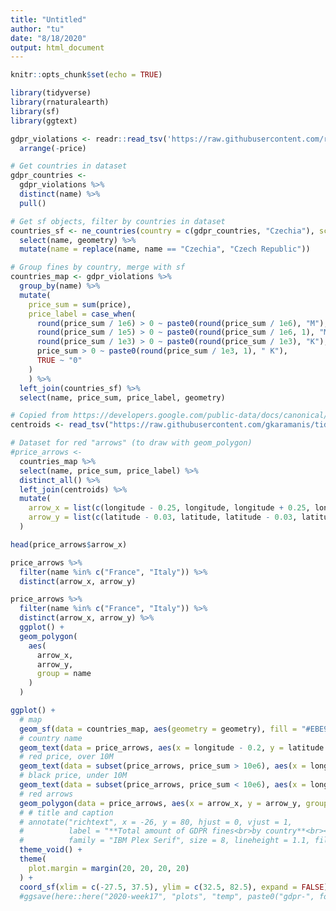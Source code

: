 ```yaml
---
title: "Untitled"
author: "tu"
date: "8/18/2020"
output: html_document
---
```


```r
knitr::opts_chunk$set(echo = TRUE)
```
```r
library(tidyverse)
library(rnaturalearth)
library(sf)
library(ggtext)

gdpr_violations <- readr::read_tsv('https://raw.githubusercontent.com/rfordatascience/tidytuesday/master/data/2020/2020-04-21/gdpr_violations.tsv') %>% 
  arrange(-price)
```




```r
# Get countries in dataset
gdpr_countries <- 
  gdpr_violations %>% 
  distinct(name) %>% 
  pull()
```


```r
# Get sf objects, filter by countries in dataset
countries_sf <- ne_countries(country = c(gdpr_countries, "Czechia"), scale = "large", returnclass = "sf") %>% 
  select(name, geometry) %>% 
  mutate(name = replace(name, name == "Czechia", "Czech Republic"))

# Group fines by country, merge with sf
countries_map <- gdpr_violations %>% 
  group_by(name) %>% 
  mutate(
    price_sum = sum(price),
    price_label = case_when(
      round(price_sum / 1e6) > 0 ~ paste0(round(price_sum / 1e6), "M"),
      round(price_sum / 1e5) > 0 ~ paste0(round(price_sum / 1e6, 1), "M"),
      round(price_sum / 1e3) > 0 ~ paste0(round(price_sum / 1e3), "K"),
      price_sum > 0 ~ paste0(round(price_sum / 1e3, 1), " K"),
      TRUE ~ "0"
    )
    ) %>% 
  left_join(countries_sf) %>% 
  select(name, price_sum, price_label, geometry)
```


```r
# Copied from https://developers.google.com/public-data/docs/canonical/countries_csv
centroids <- read_tsv("https://raw.githubusercontent.com/gkaramanis/tidytuesday/master/2020-week17/data/country-centroids.csv")
```


```r
# Dataset for red "arrows" (to draw with geom_polygon)
#price_arrows <- 
  countries_map %>% 
  select(name, price_sum, price_label) %>% 
  distinct_all() %>% 
  left_join(centroids) %>% 
  mutate(
    arrow_x = list(c(longitude - 0.25, longitude, longitude + 0.25, longitude)),
    arrow_y = list(c(latitude - 0.03, latitude, latitude - 0.03, latitude + price_sum/1.5e6))
  ) 
```


```r
head(price_arrows$arrow_x)
```

```r
price_arrows %>% 
  filter(name %in% c("France", "Italy")) %>% 
  distinct(arrow_x, arrow_y)
```

```r
price_arrows %>% 
  filter(name %in% c("France", "Italy")) %>% 
  distinct(arrow_x, arrow_y) %>% 
  ggplot() +
  geom_polygon(
    aes(
      arrow_x,
      arrow_y,
      group = name
    )
  )
```


```r
ggplot() +
  # map
  geom_sf(data = countries_map, aes(geometry = geometry), fill = "#EBE9E1", colour = "grey70", size = 0.25) +
  # country name
  geom_text(data = price_arrows, aes(x = longitude - 0.2, y = latitude - 0.4, label = name), check_overlap = TRUE, family = "IBM Plex Sans", hjust = 0, vjust = 1, size = 3.5) +
  # red price, over 10M
  geom_text(data = subset(price_arrows, price_sum > 10e6), aes(x = longitude - 0.2, y = latitude - 1.1, label = price_label), check_overlap = TRUE, family = "IBM Plex Sans Bold", hjust = 0, vjust = 1, size = 3.5, colour = "#BA4E35")  +
  # black price, under 10M
  geom_text(data = subset(price_arrows, price_sum < 10e6), aes(x = longitude - 0.2, y = latitude - 1.1, label = price_label), check_overlap = TRUE, family = "IBM Plex Sans Bold", hjust = 0, vjust = 1, size = 3.5, colour = "black")  +
  # red arrows
  geom_polygon(data = price_arrows, aes(x = arrow_x, y = arrow_y, group = name), fill = "#BA4E35", colour = NA, alpha = 0.8) +
  # # title and caption
  # annotate("richtext", x = -26, y = 80, hjust = 0, vjust = 1,
  #          label = "**Total amount of GDPR fines<br>by country**<br><span style = 'font-size:12pt'>Fine prices rounded to nearest million or thousand euro</span><br><span style = 'font-size:8pt'>Source: Privacy Affairs | Graphic: Georgios Karamanis</span>",
  #          family = "IBM Plex Serif", size = 8, lineheight = 1.1, fill = NA, label.color = NA) +
  theme_void() +
  theme(
    plot.margin = margin(20, 20, 20, 20)
  ) +
  coord_sf(xlim = c(-27.5, 37.5), ylim = c(32.5, 82.5), expand = FALSE)
  #ggsave(here::here("2020-week17", "plots", "temp", paste0("gdpr-", format(Sys.time(), "%Y%m%d_%H%M%S"), ".png")), dpi = 320, width = 14, height = 11)


```


